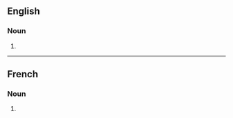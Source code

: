 ==English==

===Noun===
{{head|en|noun plural form}}

# {{plural of|cyclone|lang=en}}

----

==French==

===Noun===
{{head|fr|noun plural form|g=m}}

# {{plural of|cyclone|lang=fr}}